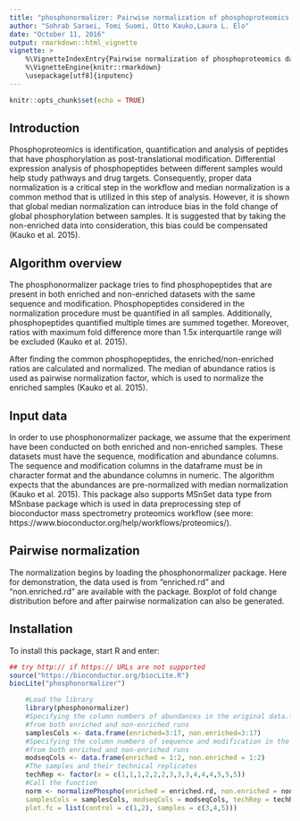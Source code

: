 ```yaml
---
title: "phosphonormalizer: Pairwise normalization of phosphoproteomics data"
author: "Sohrab Saraei, Tomi Suomi, Otto Kauko,Laura L. Elo"
date: "October 11, 2016"
output: rmarkdown::html_vignette
vignette: >
    %\VignetteIndexEntry{Pairwise normalization of phosphoproteomics data}
    %\VignetteEngine{knitr::rmarkdown}
    \usepackage[utf8]{inputenc}
---
```

```r
knitr::opts_chunk$set(echo = TRUE)
```

## Introduction

Phosphoproteomics is identification, quantification and analysis of peptides that have phosphorylation as post-translational modification. Differential expression analysis of phosphopeptides between different samples would help study pathways and drug targets. Consequently, proper data normalization is a critical step in the workflow and median normalization is a common method that is utilized in this step of analysis. However, it is shown that global median normalization can introduce bias in the fold change of global phosphorylation between samples. It is suggested that by taking the non-enriched data into consideration, this bias could be compensated (Kauko et al. 2015).

## Algorithm overview

The phosphonormalizer package tries to find phosphopeptides that are present in both enriched and non-enriched datasets with the same sequence and modification. Phosphopeptides considered in the normalization procedure must be quantified in all samples. Additionally, phosphopeptides quantified multiple times are summed together. Moreover, ratios with maximum fold difference more than 1.5x interquartile range will be excluded (Kauko et al. 2015). 

After finding the common phosphopeptides, the enriched/non-enriched ratios are calculated and normalized. The median of abundance ratios is used as pairwise normalization factor, which is used to normalize the enriched samples (Kauko et al. 2015).

## Input data

In order to use phosphonormalizer package, we assume that the experiment have been conducted on both enriched and non-enriched samples. These datasets must have the sequence, modification and abundance columns. The sequence and modification columns in the dataframe must be in character format and the abundance columns in numeric. The algorithm expects that the abundances are pre-normalized with median normalization (Kauko et al. 2015). This package also supports MSnSet data type from MSnbase package which is used in data preprocessing 
step of bioconductor mass spectrometry proteomics workflow (see more: https://www.bioconductor.org/help/workflows/proteomics/).


## Pairwise normalization

The normalization begins by loading the phosphonormalizer package. Here for demonstration, the data used is from "enriched.rd" and "non.enriched.rd" are available with the package. Boxplot of fold change distribution before and after pairwise normalization can also be generated.

## Installation

To install this package, start R and enter:
```r
## try http:// if https:// URLs are not supported
source("https://bioconductor.org/biocLite.R")
biocLite("phosphonormalizer")
```


```r
    #Load the library
    library(phosphonormalizer)
    #Specifying the column numbers of abundances in the original data.frame, 
    #from both enriched and non-enriched runs
    samplesCols <- data.frame(enriched=3:17, non.enriched=3:17)
    #Specifying the column numbers of sequence and modification in the original data.frame, 
    #from both enriched and non-enriched runs
    modseqCols <- data.frame(enriched = 1:2, non.enriched = 1:2)
    #The samples and their technical replicates
    techRep <- factor(x = c(1,1,1,2,2,2,3,3,3,4,4,4,5,5,5))
    #Call the function
	norm <- normalizePhospho(enriched = enriched.rd, non.enriched = non.enriched.rd, 
	samplesCols = samplesCols, modseqCols = modseqCols, techRep = techRep, 
	plot.fc = list(control = c(1,2), samples = c(3,4,5)))
```
